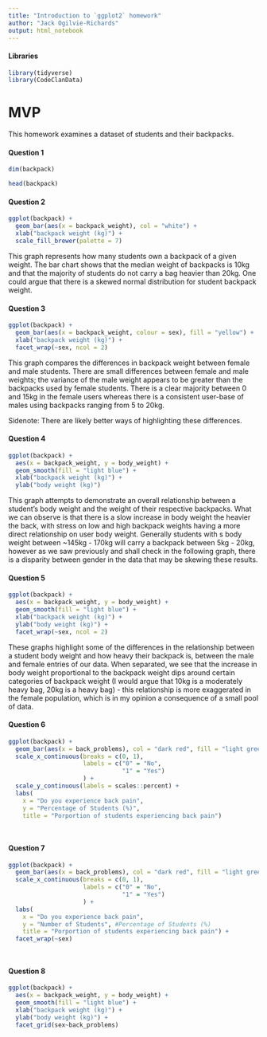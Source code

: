 ```yaml
---
title: "Introduction to `ggplot2` homework"
author: "Jack Ogilvie-Richards"
output: html_notebook
---
```


#### Libraries

```r

library(tidyverse)
library(CodeClanData)

```


# MVP

This homework examines a dataset of students and their backpacks. 

#### Question 1

```r

dim(backpack)

head(backpack)


```


#### Question 2

```r

ggplot(backpack) +
  geom_bar(aes(x = backpack_weight), col = "white") +
  xlab("backpack weight (kg)") +
  scale_fill_brewer(palette = 7)

```

This graph represents how many students own a backpack of a given weight. The bar chart shows that the median weight of backpacks is 10kg and that the majority of students do not carry a bag heavier than 20kg. One could argue that there is a skewed normal distribution for student backpack weight. 


#### Question 3


```r

ggplot(backpack) +
  geom_bar(aes(x = backpack_weight, colour = sex), fill = "yellow") +
  xlab("backpack weight (kg)") +
  facet_wrap(~sex, ncol = 2)

```

This graph compares the differences in backpack weight between female and male students. There are small differences between female and male weights; the variance of the male weight appears to be greater than the backpacks used by female students. There is a clear majority between 0 and 15kg in the female users whereas there is a consistent user-base of males using backpacks ranging from 5 to 20kg. 

Sidenote: There are likely better ways of highlighting these differences. 


#### Question 4


```r

ggplot(backpack) +
  aes(x = backpack_weight, y = body_weight) +
  geom_smooth(fill = "light blue") +
  xlab("backpack weight (kg)") +
  ylab("body weight (kg)")

```

This graph attempts to demonstrate an overall relationship between a student's body weight and the weight of their respective backpacks. What we can observe is that there is a slow increase in body weight the heavier the back, with stress on low and high backpack weights having a more direct relationship on user body weight. Generally students with s body weight between ~145kg - 170kg will carry a backpack between 5kg - 20kg, however as we saw previously and shall check in the following graph, there is a disparity between gender in the data that may be skewing these results. 


#### Question 5


```r

ggplot(backpack) +
  aes(x = backpack_weight, y = body_weight) +
  geom_smooth(fill = "light blue") +
  xlab("backpack weight (kg)") +
  ylab("body weight (kg)") +
  facet_wrap(~sex, ncol = 2)


```

These graphs highlight some of the differences in the relationship between a student body weight and how heavy their backpack is, between the male and female entries of our data. When separated, we see that the increase in body weight proportional to the backpack weight dips around certain categories of backpack weight (I would argue that 10kg is a moderately heavy bag, 20kg is a heavy bag) - this relationship is more exaggerated in the female population, which is in my opinion a consequence of a small pool of data. 



#### Question 6


```r

ggplot(backpack) +
  geom_bar(aes(x = back_problems), col = "dark red", fill = "light green") +
  scale_x_continuous(breaks = c(0, 1),
                     labels = c("0" = "No",
                                "1" = "Yes")
                     ) +
  scale_y_continuous(labels = scales::percent) +
  labs(
    x = "Do you experience back pain", 
    y = "Percentage of Students (%)", 
    title = "Porportion of students experiencing back pain")

  

```





#### Question 7


```r

ggplot(backpack) +
  geom_bar(aes(x = back_problems), col = "dark red", fill = "light green") +
  scale_x_continuous(breaks = c(0, 1),
                     labels = c("0" = "No",
                                "1" = "Yes")
                     ) +
  labs(
    x = "Do you experience back pain", 
    y = "Number of Students", #Percentage of Students (%)
    title = "Porportion of students experiencing back pain") +
  facet_wrap(~sex)




```





#### Question 8

```r

ggplot(backpack) +
  aes(x = backpack_weight, y = body_weight) +
  geom_smooth(fill = "light blue") +
  xlab("backpack weight (kg)") +
  ylab("body weight (kg)") +
  facet_grid(sex~back_problems)


```


```r
```


```r
```


```r
```


```r
```


